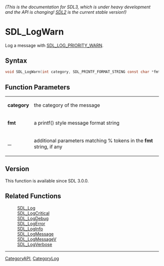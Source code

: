 ====== (This is the documentation for SDL3, which is under heavy development and the API is changing! [https://wiki.libsdl.org/ SDL2] is the current stable version!) ======
= SDL_LogWarn =

Log a message with [[SDL_LOG_PRIORITY_WARN]].

== Syntax ==

<syntaxhighlight lang='c'>
void SDL_LogWarn(int category, SDL_PRINTF_FORMAT_STRING const char *fmt, ...) SDL_PRINTF_VARARG_FUNC(2);
</syntaxhighlight>

== Function Parameters ==

{|
|'''category'''
|the category of the message
|-
|'''fmt'''
|a printf() style message format string
|-
|'''...'''
|additional parameters matching % tokens in the '''fmt''' string, if any
|}

== Version ==

This function is available since SDL 3.0.0.

== Related Functions ==

:[[SDL_Log]]
:[[SDL_LogCritical]]
:[[SDL_LogDebug]]
:[[SDL_LogError]]
:[[SDL_LogInfo]]
:[[SDL_LogMessage]]
:[[SDL_LogMessageV]]
:[[SDL_LogVerbose]]

----
[[CategoryAPI]], [[CategoryLog]]


